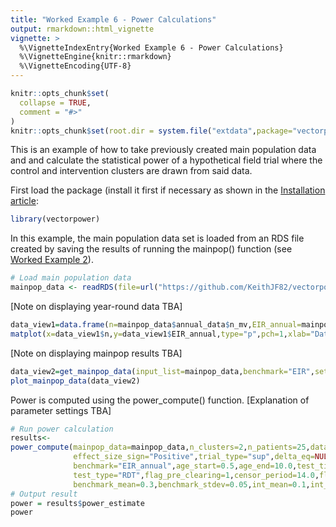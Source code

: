 ```yaml
---
title: "Worked Example 6 - Power Calculations"
output: rmarkdown::html_vignette
vignette: >
  %\VignetteIndexEntry{Worked Example 6 - Power Calculations}
  %\VignetteEngine{knitr::rmarkdown}
  %\VignetteEncoding{UTF-8}
---
```


```r
knitr::opts_chunk$set(
  collapse = TRUE,
  comment = "#>"
)
knitr::opts_chunk$set(root.dir = system.file("extdata",package="vectorpower"))
```

This is an example of how to take previously created main population data and and calculate the statistical power of a hypothetical field trial where the control and intervention clusters are drawn from said data.

First load the package (install it first if necessary as shown in the [Installation article](https://keithjf82.github.io/vectorpower/articles/B_installation.html):

```r
library(vectorpower)
```

In this example, the main population data set is loaded from an RDS file created by saving the results of running the mainpop() function (see [Worked Example 2](https://keithjf82.github.io/vectorpower/articles/D_worked_example02.html)).

```r
# Load main population data
mainpop_data <- readRDS(file=url("https://github.com/KeithJF82/vectorpower/raw/master/inst/extdata/mainpop_data.Rds"))
```

[Note on displaying year-round data TBA]

```r
data_view1=data.frame(n=mainpop_data$annual_data$n_mv,EIR_annual=mainpop_data$annual_data$EIRy)
matplot(x=data_view1$n,y=data_view1$EIR_annual,type="p",pch=1,xlab="Dataset",ylab="Annual EIR")
```

[Note on displaying mainpop results TBA]

```r
data_view2=get_mainpop_data(input_list=mainpop_data,benchmark="EIR",set_n_mv=mainpop_data$n_mv_set)
plot_mainpop_data(data_view2)
```

Power is computed using the power_compute() function. [Explanation of parameter settings TBA]

```r
# Run power calculation
results<-
power_compute(mainpop_data=mainpop_data,n_clusters=2,n_patients=25,data_level="Individual",alpha=0.05,
              effect_size_sign="Positive",trial_type="sup",delta_eq=NULL,delta_ni=NULL,n_sims=1000,
              benchmark="EIR_annual",age_start=0.5,age_end=10.0,test_time_values=10.0*c(1:14),
              test_type="RDT",flag_pre_clearing=1,censor_period=14.0,flag_reactive_treatment=1,prop_T_c=0.9,
              benchmark_mean=0.3,benchmark_stdev=0.05,int_mean=0.1,int_stdev=0.0)
# Output result
power = results$power_estimate
power
```
